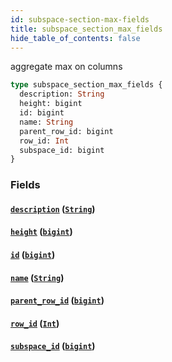 ```yaml
---
id: subspace-section-max-fields
title: subspace_section_max_fields
hide_table_of_contents: false
---
```


aggregate max on columns

```graphql
type subspace_section_max_fields {
  description: String
  height: bigint
  id: bigint
  name: String
  parent_row_id: bigint
  row_id: Int
  subspace_id: bigint
}
```

### Fields

#### [`description`](#) ([`String`](../scalars/string))

#### [`height`](#) ([`bigint`](../scalars/bigint))

#### [`id`](#) ([`bigint`](../scalars/bigint))

#### [`name`](#) ([`String`](../scalars/string))

#### [`parent_row_id`](#) ([`bigint`](../scalars/bigint))

#### [`row_id`](#) ([`Int`](../scalars/int))

#### [`subspace_id`](#) ([`bigint`](../scalars/bigint))
